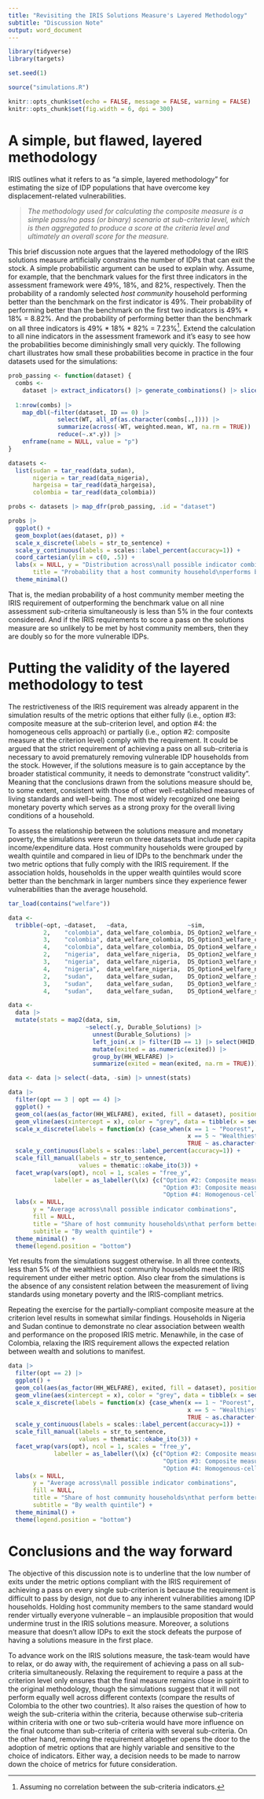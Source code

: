 ```yaml
---
title: "Revisiting the IRIS Solutions Measure's Layered Methodology"
subtitle: "Discussion Note"
output: word_document
---
```


```r
library(tidyverse)
library(targets)

set.seed(1)

source("simulations.R")

knitr::opts_chunk$set(echo = FALSE, message = FALSE, warning = FALSE)
knitr::opts_chunk$set(fig.width = 6, dpi = 300)
```

# A simple, but flawed, layered methodology

IRIS outlines what it refers to as "a simple, layered methodology" for estimating the size of IDP populations that have overcome key displacement-related vulnerabilities.

> _The methodology used for calculating the composite measure is a simple pass/no pass (or binary) scenario at sub-criteria level, which is then aggregated to produce a score at the criteria level and ultimately an overall score for the measure._

This brief discussion note argues that the layered methodology of the IRIS solutions measure artificially constrains the number of IDPs that can exit the stock. A simple probabilistic argument can be used to explain why. Assume, for example, that the benchmark values for the first three indicators in the assessment framework were 49%, 18%, and 82%, respectively. Then the probability of a randomly selected _host community_ household performing better than the benchmark on the first indicator is 49%. Their probability of performing better than the benchmark on the first two indicators is 49% * 18% = 8.82%. And the probability of performing better than the benchmark on all three indicators is 49% * 18% * 82% = 7.23%^[Assuming no correlation between the sub-criteria indicators.]. Extend the calculation to all nine indicators in the assessment framework and it's easy to see how the probabilities become diminishingly small very quickly. The following chart illustrates how small these probabilities become in practice in the four datasets used for the simulations:

```r
prob_passing <- function(dataset) {
  combs <- 
    dataset |> extract_indicators() |> generate_combinations() |> slice_sample(n = 1000)
  
  1:nrow(combs) |> 
    map_dbl(~filter(dataset, ID == 0) |> 
              select(WT, all_of(as.character(combs[.,]))) |> 
              summarize(across(-WT, weighted.mean, WT, na.rm = TRUE)) |> 
              reduce(~.x*.y)) |> 
    enframe(name = NULL, value = "p")
}

datasets <- 
  list(sudan = tar_read(data_sudan), 
       nigeria = tar_read(data_nigeria), 
       hargeisa = tar_read(data_hargeisa), 
       colombia = tar_read(data_colombia))

probs <- datasets |> map_dfr(prob_passing, .id = "dataset")

probs |> 
  ggplot() +
  geom_boxplot(aes(dataset, p)) +
  scale_x_discrete(labels = str_to_sentence) +
  scale_y_continuous(labels = scales::label_percent(accuracy=1)) +
  coord_cartesian(ylim = c(0, .5)) +
  labs(x = NULL, y = "Distribution across\nall possible indicator combinations", 
       title = "Probability that a host community household\nperforms better than the benchmark on all sub-criteria") +
  theme_minimal()
```

That is, the median probability of a host community member meeting the IRIS requirement of outperforming the benchmark value on all nine assessment sub-criteria simultaneously is less than 5% in the four contexts considered. And if the IRIS requirements to score a pass on the solutions measure are so unlikely to be met by host community members, then they are doubly so for the more vulnerable IDPs.

# Putting the validity of the layered methodology to test

The restrictiveness of the IRIS requirement was already apparent in the simulation results of the metric options that either fully (i.e., option #3: composite measure at the sub-criterion level, and option #4: the homogeneous cells approach) or partially (i.e., option #2: composite measure at the criterion level) comply with the requirement. It could be argued that the strict requirement of achieving a pass on all sub-criteria is necessary to avoid prematurely removing vulnerable IDP households from the stock. However, if the solutions measure is to gain acceptance by the broader statistical community, it needs to demonstrate "construct validity". Meaning that the conclusions drawn from the solutions measure should be, to some extent, consistent with those of other well-established measures of living standards and well-being. The most widely recognized one being monetary poverty which serves as a strong proxy for the overall living conditions of a household.

To assess the relationship between the solutions measure and monetary poverty, the simulations were rerun on three datasets that include per capita income/expenditure data. Host community households were grouped by wealth quintile and compared in lieu of IDPs to the benchmark under the two metric options that fully comply with the IRIS requirement. If the association holds, households in the upper wealth quintiles would score better than the benchmark in larger numbers since they experience fewer vulnerabilities than the average household.

```r
tar_load(contains("welfare"))

data <- 
  tribble(~opt, ~dataset,   ~data,                 ~sim,
          2,    "colombia", data_welfare_colombia, DS_Option2_welfare_colombia,
          3,    "colombia", data_welfare_colombia, DS_Option3_welfare_colombia,
          4,    "colombia", data_welfare_colombia, DS_Option4_welfare_colombia,
          2,    "nigeria",  data_welfare_nigeria,  DS_Option2_welfare_nigeria,
          3,    "nigeria",  data_welfare_nigeria,  DS_Option3_welfare_nigeria,
          4,    "nigeria",  data_welfare_nigeria,  DS_Option4_welfare_nigeria,
          2,    "sudan",    data_welfare_sudan,    DS_Option2_welfare_sudan,
          3,    "sudan",    data_welfare_sudan,    DS_Option3_welfare_sudan,
          4,    "sudan",    data_welfare_sudan,    DS_Option4_welfare_sudan)

data <- 
  data |> 
  mutate(stats = map2(data, sim, 
                      ~select(.y, Durable_Solutions) |> 
                        unnest(Durable_Solutions) |> 
                        left_join(.x |> filter(ID == 1) |> select(HHID, HH_WELFARE), by = "HHID") |> 
                        mutate(exited = as.numeric(exited)) |> 
                        group_by(HH_WELFARE) |> 
                        summarize(exited = mean(exited, na.rm = TRUE))))

data <- data |> select(-data, -sim) |> unnest(stats)
```

```r
data |> 
  filter(opt == 3 | opt == 4) |> 
  ggplot() +
  geom_col(aes(as_factor(HH_WELFARE), exited, fill = dataset), position = position_dodge()) +
  geom_vline(aes(xintercept = x), color = "grey", data = tibble(x = seq(1.5, 4.5, 1))) +
  scale_x_discrete(labels = function(x) {case_when(x == 1 ~ "Poorest",
                                                   x == 5 ~ "Wealthiest",
                                                   TRUE ~ as.character(x))}) +
  scale_y_continuous(labels = scales::label_percent(accuracy=1)) +
  scale_fill_manual(labels = str_to_sentence,
                    values = thematic::okabe_ito(3)) +
  facet_wrap(vars(opt), ncol = 1, scales = "free_y",
             labeller = as_labeller(\(x) {c("Option #2: Composite measure at the criterion level",
                                            "Option #3: Composite measure at the sub-criterion level",
                                            "Option #4: Homogenous-cells approach")[as.numeric(x)-1]})) +
  labs(x = NULL,
       y = "Average across\nall possible indicator combinations",
       fill = NULL,
       title = "Share of host community households\nthat perform better than the benchmark",
       subtitle = "By wealth quintile") +
  theme_minimal() +
  theme(legend.position = "bottom")
```

Yet results from the simulations suggest otherwise. In all three contexts, less than 5% of the wealthiest host community households meet the IRIS requirement under either metric option. Also clear from the simulations is the absence of any consistent relation between the measurement of living standards using monetary poverty and the IRIS-compliant metrics.

Repeating the exercise for the partially-compliant composite measure at the criterion level results in somewhat similar findings. Households in Nigeria and Sudan continue to demonstrate no clear association between wealth and performance on the proposed IRIS metric. Menawhile, in the case of Colombia, relaxing the IRIS requirement allows the expected relation between wealth and solutions to manifest. 

```r
data |> 
  filter(opt == 2) |> 
  ggplot() +
  geom_col(aes(as_factor(HH_WELFARE), exited, fill = dataset), position = position_dodge()) +
  geom_vline(aes(xintercept = x), color = "grey", data = tibble(x = seq(1.5, 4.5, 1))) +
  scale_x_discrete(labels = function(x) {case_when(x == 1 ~ "Poorest",
                                                   x == 5 ~ "Wealthiest",
                                                   TRUE ~ as.character(x))}) +
  scale_y_continuous(labels = scales::label_percent(accuracy=1)) +
  scale_fill_manual(labels = str_to_sentence,
                    values = thematic::okabe_ito(3)) +
  facet_wrap(vars(opt), ncol = 1, scales = "free_y",
             labeller = as_labeller(\(x) {c("Option #2: Composite measure at the criterion level",
                                            "Option #3: Composite measure at the sub-criterion level",
                                            "Option #4: Homogenous-cells approach")[as.numeric(x)-1]})) +
  labs(x = NULL,
       y = "Average across\nall possible indicator combinations",
       fill = NULL,
       title = "Share of host community households\nthat perform better than the benchmark",
       subtitle = "By wealth quintile") +
  theme_minimal() +
  theme(legend.position = "bottom")
```

# Conclusions and the way forward

The objective of this discussion note is to underline that the low number of exits under the metric options compliant with the IRIS requirement of achieving a pass on every single sub-criterion is because the requirement is difficult to pass by design, not due to any inherent vulnerabilities among IDP households. Holding host community members to the same standard would render virtually everyone vulnerable -- an implausible proposition that would undermine trust in the IRIS solutions measure. Moreover, a solutions measure that doesn't allow IDPs to exit the stock defeats the purpose of having a solutions measure in the first place.

To advance work on the IRIS solutions measure, the task-team would have to relax, or do away with, the requirement of achieving a pass on all sub-criteria simultaneously. Relaxing the requirement to require a pass at the criterion level only ensures that the final measure remains close in spirit to the original methodology, though the simulations suggest that it will not perform equally well across different contexts (compare the results of Colombia to the other two countries). It also raises the question of how to weigh the sub-criteria within the criteria, because otherwise sub-criteria within criteria with one or two sub-criteria would have more influence on the final outcome than sub-criteria of criteria with several sub-criteria. On the other hand, removing the requirement altogether opens the door to the adoption of metric options that are highly variable and sensitive to the choice of indicators. Either way, a decision needs to be made to narrow down the choice of metrics for future consideration.